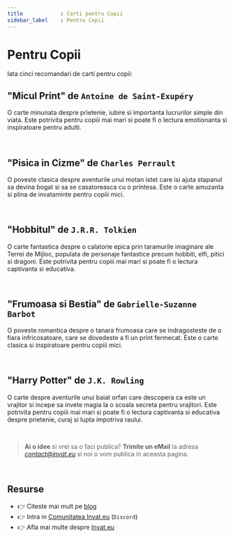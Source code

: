 ```yaml
---
title            : Carti pentru Copii
sidebar_label    : Pentru Copii
---
```


# Pentru Copii

Iata cinci recomandari de carti pentru copii:

## "Micul Print" de `Antoine de Saint-Exupéry`

O carte minunata despre prietenie, iubire si importanta lucrurilor simple din viata. Este potrivita pentru copiii mai mari si poate fi o lectura emotionanta si inspiratoare pentru adulti.

<br />

## "Pisica in Cizme" de `Charles Perrault`

O poveste clasica despre aventurile unui motan istet care isi ajuta stapanul sa devina bogat si sa se casatoreasca cu o printesa. Este o carte amuzanta si plina de invataminte pentru copiii mici.

<br />

## "Hobbitul" de `J.R.R. Tolkien`

O carte fantastica despre o calatorie epica prin taramurile imaginare ale Terrei de Mijloc, populata de personaje fantastice precum hobbiti, elfi, pitici si dragoni. 
Este potrivita pentru copiii mai mari si poate fi o lectura captivanta si educativa.

<br />

## "Frumoasa si Bestia" de `Gabrielle-Suzanne Barbot` 

O poveste romantica despre o tanara frumoasa care se indragosteste de o fiara infricosatoare, care se dovedeste a fi un print fermecat. Este o carte clasica si inspiratoare pentru copiii mici.

<br />

## "Harry Potter" de `J.K. Rowling` 

O carte despre aventurile unui baiat orfan care descopera ca este un vrajitor si incepe sa invete magia la o scoala secreta pentru vrajitori. 
Este potrivita pentru copiii mai mari si poate fi o lectura captivanta si educativa despre prietenie, curaj si lupta impotriva raului.

<br />

> **Ai o idee** si vrei sa o faci publica? **Trimite un eMail** la adresa *contact@invat.eu* si noi o vom publica in aceasta pagina.

<br />

## Resurse

- 👉 Citeste mai mult pe [blog](https://www.blog.invat.eu/)
- 👉 Intra in [Comunitatea Invat.eu](https://discord.gg/uh2WWTKt) (`Discord`)  
- 👉 Afla mai multe despre [Invat.eu](/intro) 

